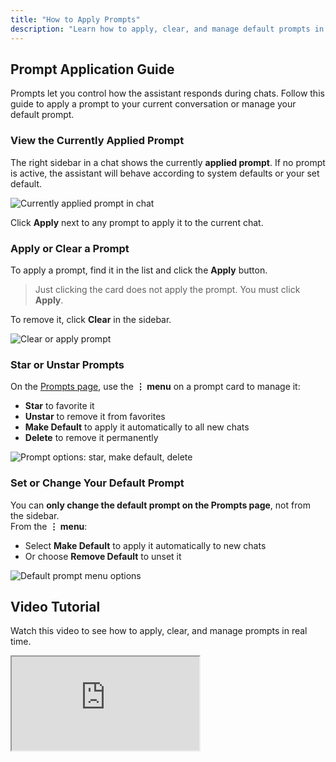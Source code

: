 ```yaml
---
title: "How to Apply Prompts"
description: "Learn how to apply, clear, and manage default prompts in your chat experience."
---
```


## Prompt Application Guide

Prompts let you control how the assistant responds during chats. Follow this guide to apply a prompt to your current conversation or manage your default prompt.



### View the Currently Applied Prompt  
The right sidebar in a chat shows the currently **applied prompt**. If no prompt is active, the assistant will behave according to system defaults or your set default.

<img
  src="/guides/default-and-apply-prompt.png"
  alt="Currently applied prompt in chat"
  className="my-6 rounded-lg shadow-sm w-full max-w-2xl mx-auto"
/>

Click **Apply** next to any prompt to apply it to the current chat.



### Apply or Clear a Prompt  
To apply a prompt, find it in the list and click the **Apply** button.

> Just clicking the card does not apply the prompt. You must click **Apply**.

To remove it, click **Clear** in the sidebar.

<img
  src="/guides/default-and-clear-prompt.png"
  alt="Clear or apply prompt"
  className="my-6 rounded-lg shadow-sm w-full max-w-2xl mx-auto"
/>



### Star or Unstar Prompts  
On the [Prompts page](/prompts), use the **⋮ menu** on a prompt card to manage it:

- **Star** to favorite it  
- **Unstar** to remove it from favorites  
- **Make Default** to apply it automatically to all new chats  
- **Delete** to remove it permanently

<img
  src="/guides/prompts-dropdown.png"
  alt="Prompt options: star, make default, delete"
  className="my-6 rounded-lg shadow-sm w-full max-w-xl mx-auto"
/>



### Set or Change Your Default Prompt  
You can **only change the default prompt on the Prompts page**, not from the sidebar.
<br />
From the **⋮ menu**:

- Select **Make Default** to apply it automatically to new chats  
- Or choose **Remove Default** to unset it

<img
  src="/guides/default-dropdown.png"
  alt="Default prompt menu options"
  className="my-6 rounded-lg shadow-sm w-full max-w-xl mx-auto"
/>



## Video Tutorial

Watch this video to see how to apply, clear, and manage prompts in real time.

<div className="relative w-full max-w-3xl mx-auto rounded-lg overflow-hidden shadow-sm transition-all duration-200 mt-8">
  <iframe
    src="https://www.youtube.com/embed/a2409oHR8Fo?si=oeNDRh4i03nBpXLI"
    title="Prompt Application Tutorial"
    className="w-full aspect-video"
    allow="accelerometer; autoplay; clipboard-write; encrypted-media; gyroscope; picture-in-picture"
    allowFullScreen
  />
</div>
